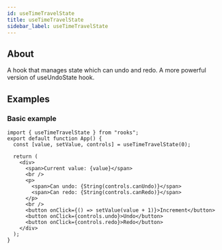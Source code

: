 ```yaml
---
id: useTimeTravelState
title: useTimeTravelState
sidebar_label: useTimeTravelState
---
```


## About

A hook that manages state which can undo and redo. A more powerful version of useUndoState hook.

## Examples

### Basic example

```tsx
import { useTimeTravelState } from "rooks";
export default function App() {
  const [value, setValue, controls] = useTimeTravelState(0);

  return (
    <div>
      <span>Current value: {value}</span>
      <br />
      <p>
        <span>Can undo: {String(controls.canUndo)}</span>
        <span>Can redo: {String(controls.canRedo)}</span>
      </p>
      <br />
      <button onClick={() => setValue(value + 1)}>Increment</button>
      <button onClick={controls.undo}>Undo</button>
      <button onClick={controls.redo}>Redo</button>
    </div>
  );
}
```
